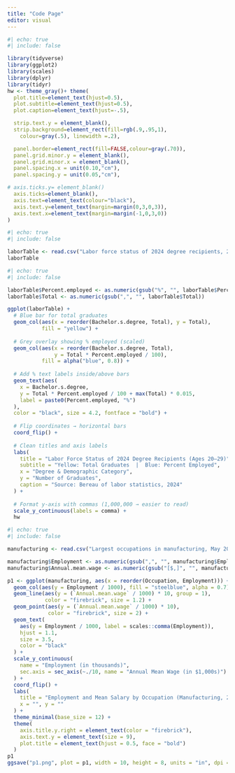 ```yaml
---
title: "Code Page"
editor: visual
---
```


```r
#| echo: true
#| include: false

library(tidyverse)
library(ggplot2)
library(scales)
library(dplyr)
library(tidyr)
hw <- theme_gray()+ theme(
  plot.title=element_text(hjust=0.5),
  plot.subtitle=element_text(hjust=0.5),
  plot.caption=element_text(hjust=-.5),

  strip.text.y = element_blank(),
  strip.background=element_rect(fill=rgb(.9,.95,1),
    colour=gray(.5), linewidth =.2),

  panel.border=element_rect(fill=FALSE,colour=gray(.70)),
  panel.grid.minor.y = element_blank(),
  panel.grid.minor.x = element_blank(),
  panel.spacing.x = unit(0.10,"cm"),
  panel.spacing.y = unit(0.05,"cm"),

# axis.ticks.y= element_blank()
  axis.ticks=element_blank(),
  axis.text=element_text(colour="black"),
  axis.text.y=element_text(margin=margin(0,3,0,3)),
  axis.text.x=element_text(margin=margin(-1,0,3,0))
)

```

```r
#| echo: true
#| include: false

laborTable <- read.csv("Labor force status of 2024 degree recipients, 20 to 29 years old by selected characteristics.csv")
laborTable

```

```r
#| echo: true
#| include: false

laborTable$Percent.employed <- as.numeric(gsub("%", "", laborTable$Percent.employed))
laborTable$Total <- as.numeric(gsub(",", "", laborTable$Total))

ggplot(laborTable) +
  # Blue bar for total graduates
  geom_col(aes(x = reorder(Bachelor.s.degree, Total), y = Total), 
           fill = "yellow") +
  
  # Grey overlay showing % employed (scaled)
  geom_col(aes(x = reorder(Bachelor.s.degree, Total), 
               y = Total * Percent.employed / 100), 
           fill = alpha("blue", 0.8)) +
  
  # Add % text labels inside/above bars
  geom_text(aes(
    x = Bachelor.s.degree, 
    y = Total * Percent.employed / 100 + max(Total) * 0.015, 
    label = paste0(Percent.employed, "%")
  ),
  color = "black", size = 4.2, fontface = "bold") +
  
  # Flip coordinates → horizontal bars
  coord_flip() +
  
  # Clean titles and axis labels
  labs(
    title = "Labor Force Status of 2024 Degree Recipients (Ages 20–29)",
    subtitle = "Yellow: Total Graduates  |  Blue: Percent Employed",
    x = "Degree & Demographic Category",
    y = "Number of Graduates",
    caption = "Source: Bereau of labor statistics, 2024"
  ) +
  
  # Format y-axis with commas (1,000,000 → easier to read)
  scale_y_continuous(labels = comma) +
  hw
```

```r
#| echo: true
#| include: false

manufacturing <- read.csv("Largest occupations in manufacturing, May 2024.csv")

manufacturing$Employment <- as.numeric(gsub(",", "", manufacturing$Employment))
manufacturing$Annual.mean.wage <- as.numeric(gsub("[$,]", "", manufacturing$Annual.mean.wage))

p1 <- ggplot(manufacturing, aes(x = reorder(Occupation, Employment))) +
  geom_col(aes(y = Employment / 1000), fill = "steelblue", alpha = 0.7) +
  geom_line(aes(y = (`Annual.mean.wage` / 1000) * 10, group = 1), 
            color = "firebrick", size = 1.2) +
  geom_point(aes(y = (`Annual.mean.wage` / 1000) * 10), 
             color = "firebrick", size = 2) +
  geom_text(
    aes(y = Employment / 1000, label = scales::comma(Employment)), 
    hjust = 1.1,           
    size = 3.5, 
    color = "black"
  ) +
  scale_y_continuous(
    name = "Employment (in thousands)",
    sec.axis = sec_axis(~./10, name = "Annual Mean Wage (in $1,000s)")
  ) +
  coord_flip() +
  labs(
    title = "Employment and Mean Salary by Occupation (Manufacturing, 2024)",
    x = "", y = ""
  ) +
  theme_minimal(base_size = 12) +
  theme(
    axis.title.y.right = element_text(color = "firebrick"),
    axis.text.y = element_text(size = 9),
    plot.title = element_text(hjust = 0.5, face = "bold")
  )
p1
ggsave("p1.png", plot = p1, width = 10, height = 8, units = "in", dpi = 300)

```
